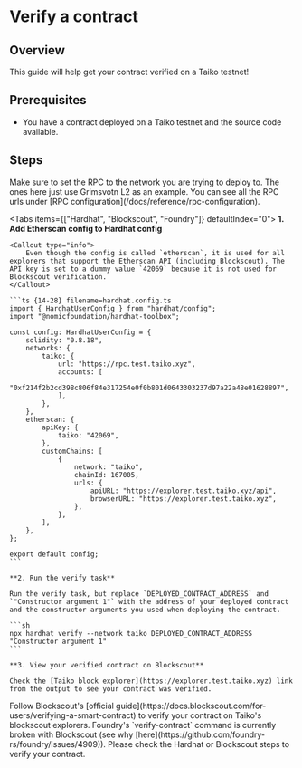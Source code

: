 
# Verify a contract

## Overview

This guide will help get your contract verified on a Taiko testnet!

## Prerequisites

- You have a contract deployed on a Taiko testnet and the source code available.

## Steps

<Callout type="info">
  Make sure to set the RPC to the network you are trying to deploy to. The ones
  here just use Grimsvotn L2 as an example. You can see all the RPC urls under
  [RPC configuration](/docs/reference/rpc-configuration).
</Callout>

<Tabs items={["Hardhat", "Blockscout", "Foundry"]} defaultIndex="0">
  <Tab>
    **1. Add Etherscan config to Hardhat config**

    <Callout type="info">
        Even though the config is called `etherscan`, it is used for all explorers that support the Etherscan API (including Blockscout). The API key is set to a dummy value `42069` because it is not used for Blockscout verification.
    </Callout>

    ```ts {14-28} filename=hardhat.config.ts
    import { HardhatUserConfig } from "hardhat/config";
    import "@nomicfoundation/hardhat-toolbox";

    const config: HardhatUserConfig = {
        solidity: "0.8.18",
        networks: {
            taiko: {
                url: "https://rpc.test.taiko.xyz",
                accounts: [
                    "0xf214f2b2cd398c806f84e317254e0f0b801d0643303237d97a22a48e01628897",
                ],
            },
        },
        etherscan: {
            apiKey: {
                taiko: "42069",
            },
            customChains: [
                {
                    network: "taiko",
                    chainId: 167005,
                    urls: {
                        apiURL: "https://explorer.test.taiko.xyz/api",
                        browserURL: "https://explorer.test.taiko.xyz",
                    },
                },
            ],
        },
    };

    export default config;
    ```

    **2. Run the verify task**

    Run the verify task, but replace `DEPLOYED_CONTRACT_ADDRESS` and `"Constructor argument 1"` with the address of your deployed contract and the constructor arguments you used when deploying the contract.

    ```sh
    npx hardhat verify --network taiko DEPLOYED_CONTRACT_ADDRESS "Constructor argument 1"
    ```

    **3. View your verified contract on Blockscout**

    Check the [Taiko block explorer](https://explorer.test.taiko.xyz) link from the output to see your contract was verified.

  </Tab>
  <Tab>
    Follow Blockscout's [official guide](https://docs.blockscout.com/for-users/verifying-a-smart-contract) to verify your contract on Taiko's blockscout explorers.
  </Tab>
  <Tab>
    <Callout type="warning">
        Foundry's `verify-contract` command is currently broken with Blockscout (see why [here](https://github.com/foundry-rs/foundry/issues/4909)). Please check the Hardhat or Blockscout steps to verify your contract.
    </Callout>
  </Tab>
</Tabs>
